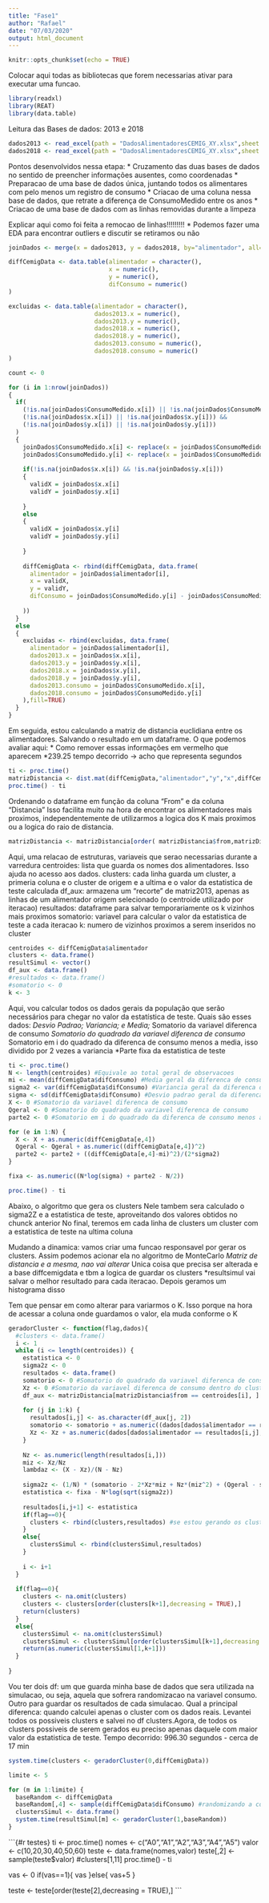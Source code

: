 ```yaml
---
title: "Fase1"
author: "Rafael"
date: "07/03/2020"
output: html_document
---
```


```r
knitr::opts_chunk$set(echo = TRUE)
```

Colocar aqui todas as bibliotecas que forem necessarias ativar para executar uma funcao.

```r
library(readxl)
library(REAT)
library(data.table)
```

Leitura das Bases de dados: 2013 e 2018

```r
dados2013 <- read_excel(path = "DadosAlimentadoresCEMIG_XY.xlsx",sheet = 1)
dados2018 <- read_excel(path = "DadosAlimentadoresCEMIG_XY.xlsx",sheet = 2)

```

Pontos desenvolvidos nessa etapa:
  * Cruzamento das duas bases de dados no sentido de preencher informações ausentes, como coordenadas
  * Preparacao de uma base de dados única, juntando todos os alimentares com pelo menos um registro de consumo
  * Criacao de uma coluna nessa base de dados, que retrate a diferença de ConsumoMedido entre os anos
  * Criacao de uma base de dados com as linhas removidas durante a limpeza

Explicar aqui como foi feita a remocao de linhas!!!!!!!!!
* Podemos fazer uma EDA para encontrar outliers e discutir se retiramos ou não

```r
joinDados <- merge(x = dados2013, y = dados2018, by="alimentador", all=TRUE)

diffCemigData <- data.table(alimentador = character(),
                            x = numeric(),
                            y = numeric(),
                            difConsumo = numeric()
)

excluidas <- data.table(alimentador = character(),
                        dados2013.x = numeric(),
                        dados2013.y = numeric(),
                        dados2018.x = numeric(),
                        dados2018.y = numeric(),
                        dados2013.consumo = numeric(),
                        dados2018.consumo = numeric()
)

count <- 0

for (i in 1:nrow(joinDados))
{
  if(
    (!is.na(joinDados$ConsumoMedido.x[i]) || !is.na(joinDados$ConsumoMedido.y[i])) &&
    (!is.na(joinDados$x.x[i]) || !is.na(joinDados$x.y[i])) && 
    (!is.na(joinDados$y.x[i]) || !is.na(joinDados$y.y[i]))
  )
  {
    joinDados$ConsumoMedido.x[i] <- replace(x = joinDados$ConsumoMedido.x[i], list = is.na(joinDados$ConsumoMedido.x[i]), values = 0)
    joinDados$ConsumoMedido.y[i] <- replace(x = joinDados$ConsumoMedido.y[i], list = is.na(joinDados$ConsumoMedido.y[i]), values = 0)
    
    if(!is.na(joinDados$x.x[i]) && !is.na(joinDados$y.x[i]))
    {
      validX = joinDados$x.x[i]
      validY = joinDados$y.x[i]
      
    }
    else
    {
      validX = joinDados$x.y[i]
      validY = joinDados$y.y[i]
      
    }
    
    diffCemigData <- rbind(diffCemigData, data.frame(
      alimentador = joinDados$alimentador[i],
      x = validX,
      y = validY,
      difConsumo = joinDados$ConsumoMedido.y[i] - joinDados$ConsumoMedido.x[i]
      
    ))
  }
  else
  {
    excluidas <- rbind(excluidas, data.frame(
      alimentador = joinDados$alimentador[i],
      dados2013.x = joinDados$x.x[i],
      dados2013.y = joinDados$y.x[i],
      dados2018.x = joinDados$x.y[i],
      dados2018.y = joinDados$y.y[i],
      dados2013.consumo = joinDados$ConsumoMedido.x[i],
      dados2018.consumo = joinDados$ConsumoMedido.y[i]
    ),fill=TRUE)
  }
}

```

Em seguida, estou calculando a matriz de distancia euclidiana entre os alimentadores. Salvando o resultado em um dataframe.
O que podemos avaliar aqui:
  * Como remover essas informações em vermelho que aparecem
  *239.25 tempo decorrido -> acho que representa segundos

```r
ti <- proc.time()
matrizDistancia <- dist.mat(diffCemigData,"alimentador","y","x",diffCemigData,"alimentador","y","x")
proc.time() - ti

```

Ordenando o dataframe em função da coluna "From" e da coluna "Distancia"
Isso facilita muito na hora de encontrar os alimentadores mais proximos, independentemente de utilizarmos a logica dos K mais proximos ou a logica do raio de distancia.

```r
matrizDistancia <- matrizDistancia[order( matrizDistancia$from,matrizDistancia$distance),]
```

Aqui, uma relacao de estruturas, variaveis que serao necessarias durante a varredura
  centroides: lista que guarda os nomes dos alimentadores. Isso ajuda no acesso aos dados.
  clusters: cada linha guarda um cluster, a primeria coluna e o cluster de origem e a ultima e o valor da estatistica de teste calculada
  df_aux: armazena um "recorte" de matriz2013, apenas as linhas de um alimentador origem selecionado (o centroide utilizado por iteracao)
  resultados: dataframe para salvar temporariamente os k vizinhos mais proximos
  somatorio: variavel para calcular o valor da estatistica de teste a cada iteracao
  k: numero de vizinhos proximos a serem inseridos no cluster
  

```r
centroides <- diffCemigData$alimentador
clusters <- data.frame()
resultSimul <- vector()
df_aux <- data.frame()
#resultados <- data.frame()
#somatorio <- 0
k <- 3

```

Aqui, vou calcular todos os dados gerais da população que serão necessários para chegar no valor da estatística de teste. Quais são esses dados:
*Desvio Padrao; Variancia; e Media;
*Somatorio da variavel diferenca de consumo
*Somatorio do quadrado da variavel diferenca de consumo
*Somatorio em i do quadrado da diferenca de consumo menos a media, isso dividido por 2 vezes a variancia
*Parte fixa da estatistica de teste

```r
ti <- proc.time()
N <- length(centroides) #Equivale ao total geral de observacoes
mi <- mean(diffCemigData$difConsumo) #Media geral da diferenca de consumo
sigma2 <- var(diffCemigData$difConsumo) #Variancia geral da diferenca de consumo
sigma <- sd(diffCemigData$difConsumo) #Desvio padrao geral da diferenca de consumo
X <- 0 #Somatorio da variavel diferenca de consumo
Qgeral <- 0 #Somatorio do quadrado da variavel diferenca de consumo
parte2 <- 0 #Somatorio em i do quadrado da diferenca de consumo menos a media, isso dividido por 2 vezes a variancia

for (e in 1:N) {
  X <- X + as.numeric(diffCemigData[e,4])
  Qgeral <- Qgeral + as.numeric((diffCemigData[e,4])^2)
  parte2 <- parte2 + ((diffCemigData[e,4]-mi)^2)/(2*sigma2)
}

fixa <- as.numeric((N*log(sigma) + parte2 - N/2))

proc.time() - ti

```

Abaixo, o algoritmo que gera os clusters
Nele tambem sera calculado o sigma2Z e a estatistica de teste, aproveitando dos valores obtidos no chunck anterior
No final, teremos em cada linha de clusters um cluster com a estatistica de teste na ultima coluna

Mudando a dinamica: vamos criar uma funcao responsavel por gerar os clusters. Assim podemos acionar ela no algoritmo de MonteCarlo
*Matriz de distancia e a mesma, nao vai alterar
*Unica coisa que precisa ser alterada e a base diffcemigdata e tbm a logica de guardar os clusters
*resultsimul vai salvar o melhor resultado para cada iteracao. Depois geramos um histograma disso

Tem que pensar em como alterar para variarmos o K. Isso porque na hora de acessar a coluna onde guardamos o valor, ela muda conforme o K

```r

geradorCluster <- function(flag,dados){
  #clusters <- data.frame()
  i <- 1
  while (i <= length(centroides)) {
    estatistica <- 0
    sigma2z <- 0
    resultados <- data.frame()
    somatorio <- 0 #Somatorio do quadrado da variavel diferenca de consumo dentro do cluster
    Xz <- 0 #Somatorio da variavel diferenca de consumo dentro do cluster
    df_aux <- matrizDistancia[matrizDistancia$from == centroides[i], ]
  
    for (j in 1:k) {
      resultados[i,j] <- as.character(df_aux[j, 2])
      somatorio <- somatorio + as.numeric((dados[dados$alimentador == resultados[i,j],4])^2)
      Xz <- Xz + as.numeric(dados[dados$alimentador == resultados[i,j],4])
    }
  
    Nz <- as.numeric(length(resultados[i,]))
    miz <- Xz/Nz
    lambdaz <- (X - Xz)/(N - Nz)
  
    sigma2z <- (1/N) * (somatorio - 2*Xz*miz + Nz*(miz^2) + (Qgeral - somatorio) - 2*(X - Xz)*lambdaz + (N - Nz)*(lambdaz^2))
    estatistica <- fixa - N*log(sqrt(sigma2z))
  
    resultados[i,j+1] <- estatistica
    if(flag==0){
      clusters <- rbind(clusters,resultados) #se estou gerando os clusters iniciais, com dados originais
    }
    else{
      clustersSimul <- rbind(clustersSimul,resultados)
    }
    
    i <- i+1
  }
  
  if(flag==0){
    clusters <- na.omit(clusters)
    clusters <- clusters[order(clusters[k+1],decreasing = TRUE),]
    return(clusters)
  }
  else{
    clustersSimul <- na.omit(clustersSimul)
    clustersSimul <- clustersSimul[order(clustersSimul[k+1],decreasing = TRUE),]
    return(as.numeric(clustersSimul[1,k+1]))
  }
  
}

```

Vou ter dois df: um que guarda minha base de dados que sera utilizada na simulacao, ou seja, aquela que sofrera randomizacao na variavel consumo. Outro para guardar os resultados de cada simulacao.
Qual a principal diferenca: quando calculei apenas o cluster com os dados reais. Levantei todos os possiveis clusters e salvei no df clusters.Agora, de todos os clusters possiveis de serem gerados eu preciso apenas daquele com maior valor da estatistica de teste.
Tempo decorrido: 996.30 segundos - cerca de 17 min

```r
system.time(clusters <- geradorCluster(0,diffCemigData))

```


```r

limite <- 5

for (m in 1:limite) {
  baseRandom <- diffCemigData
  baseRandom[,4] <- sample(diffCemigData$difConsumo) #randomizando a coluna diferenca de consumo
  clustersSimul <- data.frame()
  system.time(resultSimul[m] <- geradorCluster(1,baseRandom))
}

```

```{#r testes}
ti <- proc.time()
nomes <- c("A0","A1","A2","A3","A4","A5")
valor <- c(10,20,30,40,50,60)
teste <- data.frame(nomes,valor)
teste[,2] <- sample(teste$valor)
#clusters[1,11]
proc.time() - ti

vas <- 0
if(vas==1){
  vas
}else{
  vas+5
}

teste <- teste[order(teste[2],decreasing = TRUE),]
```


